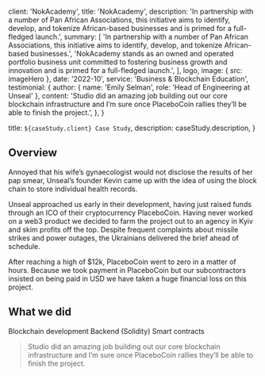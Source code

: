 
  client: 'NokAcademy',
  title: 'NokAcademy',
  description:
    'In partnership with a number of Pan African Associations, this initiative aims to identify, develop, and tokenize African-based businesses and is primed for a full-fledged launch.',
  summary: [
    'In partnership with a number of Pan African Associations, this initiative aims to identify, develop, and tokenize African-based businesses.',
    'NokAcademy stands as an owned and operated portfolio business unit committed to fostering business growth and innovation and is primed for a full-fledged launch.',
  ],
  logo,
  image: { src: imageHero },
  date: '2022-10',
  service: 'Business & Blockchain Education',
  testimonial: {
    author: { name: 'Emily Selman', role: 'Head of Engineering at Unseal' },
    content:
      'Studio did an amazing job building out our core blockchain infrastructure and I’m sure once PlaceboCoin rallies they’ll be able to finish the project.',
  },
}

  title: `${caseStudy.client} Case Study`,
  description: caseStudy.description,
}

## Overview

Annoyed that his wife’s gynaecologist would not disclose the results of her pap smear, Unseal’s founder Kevin came up with the idea of using the block chain to store individual health records.

Unseal approached us early in their development, having just raised funds through an ICO of their cryptocurrency PlaceboCoin. Having never worked on a web3 product we decided to farm the project out to an agency in Kyiv and skim profits off the top. Despite frequent complaints about missile strikes and power outages, the Ukrainians delivered the brief ahead of schedule.

After reaching a high of $12k, PlaceboCoin went to zero in a matter of hours. Because we took payment in PlaceboCoin but our subcontractors insisted on being paid in USD we have taken a huge financial loss on this project.

## What we did

<TagList>
  <TagListItem>Blockchain development</TagListItem>
  <TagListItem>Backend (Solidity)</TagListItem>
  <TagListItem>Smart contracts</TagListItem>
</TagList>

<Blockquote
  author={{ name: 'Emily Selman', role: 'Head of Engineering at Unseal' }}
  image={{ src: imageEmilySelman }}
>
  Studio did an amazing job building out our core blockchain infrastructure and
  I’m sure once PlaceboCoin rallies they’ll be able to finish the project.
</Blockquote>

<StatList>
  <StatListItem value="34%" label="Fewer transactions" />
  <StatListItem value="10%" label="Slower transactions" />
  <StatListItem value="1000ms" label="Transaction latency" />
  <StatListItem value="3" label="Active nodes" />
</StatList>

